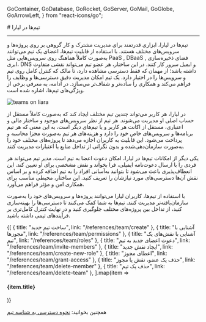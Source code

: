 
  GoContainer,
  GoDatabase,
  GoRocket,
  GoServer,
  GoMail,
  GoGlobe,
  GoArrowLeft,
} from "react-icons/go";


<Layout>
<Head>
<title>مستندات تیم‌ها در لیارا</title>
<meta property="og:title" content="مستندات خدمات رایانش ابری لیارا" />
<meta property="og:description" content="مستندات مربوط به آشنایی با تیم‌ها در لیارا"  />
<meta property="og:image" content="https://files.liara.ir/liara/logos/liara-poster.jpg" />
</Head>
# تیم‌ها در لیارا
<hr className="mb-2" />

تیم‌ها در لیارا، ابزاری قدرتمند برای مدیریت مشترک و کار گروهی بر روی
پروژه‌ها و سرویس‌های مختلف هستند. با استفاده از قابلیت تیم‌ها، اعضای یک تیم
می‌توانند به‌صورت کاملاً هماهنگ روی سرویس‌هایی مثل PaaS , DBaaS , فضای ذخیره‌سازی ابری، DNS و ایمیل سرور کار کنند. در این ساختار، هر عضو تیم می‌تواند نقشی متفاوت داشته باشد؛ از مهمان که فقط دسترسی مشاهده دارد، تا مالک که کنترل کامل روی تیم و سرویس‌ها را در اختیار دارد. یک تیم امکان مدیریت دقیق دسترسی‌ها و وظایف را فراهم می‌کند و همکاری را ساده‌تر و شفاف‌تر می‌سازد.
در ادامه، به معرفی برخی از ویژگی‌های تیم‌ها، اشاره شده است.

<div className="h-4" />
<img src="https://files.liara.ir/liara/teams/teams-on-liara.png" alt="teams on liara"/>


<div className="h-2" />

<Section id="independent-teams" title="امکان ساخت تیم‌های مجزا و مستقل" />

در لیارا، هر کاربر می‌تواند چندین تیم مختلف ایجاد کند که به‌صورت کاملاً مستقل از حساب اصلی او مدیریت می‌شوند. هر تیم 
از نظر سرویس‌های موجود و ساختار مالی و اعتباری،  مستقل از اکانت هر کاربر و یا تیم‌های دیگر است، به این معنی که
هر تیم برنامه‌ها و سرویس‌های خاص خود را دارد و هزینه‌های هر تیم به‌صورت مجزا محاسبه و پرداخت می‌شود. این قابلیت به کاربران اجازه می‌دهد تا پروژه‌های مختلف خود را به‌صورت سازمان‌دهی‌شده و بدون نگرانی از تداخل منابع یا اعتبارات مدیریت کنند.

<Section id="invite-members-and-create-roles" title="دعوت اعضا و تخصیص نقش‌ها" />

یکی دیگر از امکانات تیم‌ها در لیارا، امکان دعوت اعضا به تیم است. مدیر تیم می‌تواند هر فردی را با ارسال دعوت‌نامه ایمیلی، فرا بخواند و نقش مشخصی برای او تعیین کند. این انعطاف‌پذیری باعث می‌شود تا بتوانید به‌آسانی
افراد را به تیم اضافه کرده و بر اساس نقش آن‌ها دسترسی‌های مورد نیازشان را تعریف کنید.
این ساختار، محیطی مناسب برای همکاری امن و مؤثر فراهم می‌آورد.

<Section id="easy-project-management" title="مدیریت آسان پروژه‌ها" />

با استفاده از تیم‌ها، کاربران لیارا می‌توانند پروژه‌ها و سرویس‌های خود را به‌صورت سازمان‌یافته‌تر مدیریت کنند. 
تیم‌ها به شما کمک می‌کنند تا دسترسی‌ها را بهینه‌سازی کنید، از تداخل بین پروژه‌های مختلف جلوگیری کنید و در نهایت کنترل کامل‌تری بر فرآیندهای تیمی داشته باشید.

<Section id="also-read" title="در ادامه، بخوانید:" />

<div className="grid md:grid-cols-2 gap-4">
            {[
      {
        title: "ساخت تیم جدید",
        link: "/references/team/create"
      },
      {
        title: "آشنایی با مجوزها",
        link: "/references/team/permissions"
      },
      {
        title: "آشنایی با نقش‌های یک تیم",
        link: "/references/team/roles"
      },
      {
        title: "دعوت اعضای جدید به تیم",
        link: "/references/team/invite-members"
      },
      {
        title: "ایجاد نقش جدید",
        link: "/references/team/create-new-role"
      },
      {
        title: "اعطای مجوز",
        link: "/references/team/grant-access"
      },
      {
        title: "حذف یک عضو، نقش یا مجوز",
        link: "/references/team/delete-member"
      },
      {
        title: "حذف یک تیم",
        link: "/references/team/delete-team"
      },
  ].map(item =>
              <Link href={item.link}>
                <Card className="flex cursor-pointer w-full items-center justify-between">
                  <div className="flex items-center gap-3">
                    <h4>
                     {item.title}
                    </h4>
                  </div>
                  <GoArrowLeft className="ml-1" />
                </Card>
              </Link>
            )}
          </div>

<div className="h-4" />
<Alert variant="success">
<p>
همچنین بخوانید: <a href="/references/api/about/#team-id" className="text-[#2196f3] ">نحوه دسترسی به شناسه تیم</a>
</p>
</Alert>
<br />

</Layout>